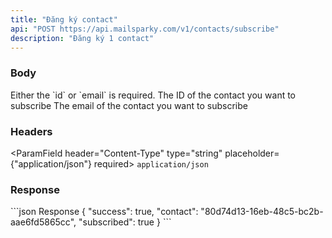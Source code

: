 ```yaml
---
title: "Đăng ký contact"
api: "POST https://api.mailsparky.com/v1/contacts/subscribe"
description: "Đăng ký 1 contact"
---
```



### Body
<Info>
    Either the `id` or `email` is required.
</Info>
<ParamField body="id" type="string" placeholder={'550e8400-e29b-41d4-a716-446655440000'}>
    The ID of the contact you want to subscribe
</ParamField>
<ParamField body="email" type="string" placeholder={'hello@mailsparky.com'}>
    The email of the contact you want to subscribe
</ParamField>

### Headers
<ParamField header="Content-Type" type="string" placeholder={"application/json"} required>
    `application/json`
</ParamField>

### Response
<ResponseExample>
    ```json Response
    {
        "success": true,
        "contact": "80d74d13-16eb-48c5-bc2b-aae6fd5865cc",
        "subscribed": true
    }
    ```
</ResponseExample>